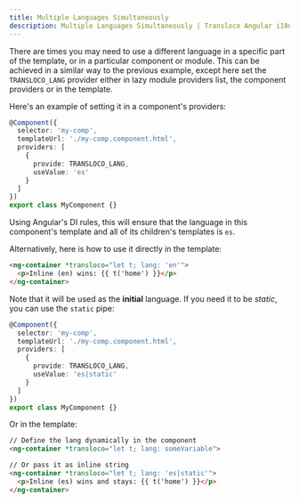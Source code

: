 ```yaml
---
title: Multiple Languages Simultaneously
description: Multiple Languages Simultaneously | Transloco Angular i18n
---
```


There are times you may need to use a different language in a specific part of the template, or in a particular component or module. This can be achieved in a similar way to the previous example, except here set the `TRANSLOCO_LANG` provider either in lazy module providers list, the component providers or in the template.

Here's an example of setting it in a component's providers:

```ts {6,7} title="my-comp.component.ts"
@Component({
  selector: 'my-comp',
  templateUrl: './my-comp.component.html',
  providers: [
    {
      provide: TRANSLOCO_LANG,
      useValue: 'es'
    }
  ]
})
export class MyComponent {}
```

Using Angular's DI rules, this will ensure that the language in this component's template and all of its children's templates is `es`.

Alternatively, here is how to use it directly in the template:

```html {1} title="my-comp.component.html"
<ng-container *transloco="let t; lang: 'en'">
  <p>Inline (en) wins: {{ t('home') }}</p>
</ng-container>
```

Note that it will be used as the **initial** language. If you need it to be _static_, you can use the `static` pipe:

```ts {7} title="my-comp.component.ts"
@Component({
  selector: 'my-comp',
  templateUrl: './my-comp.component.html',
  providers: [
    {
      provide: TRANSLOCO_LANG,
      useValue: 'es|static'
    }
  ]
})
export class MyComponent {}
```

Or in the template:

```html title="my-comp.component.html"
// Define the lang dynamically in the component
<ng-container *transloco="let t; lang: someVariable">

// Or pass it as inline string
<ng-container *transloco="let t; lang: 'es|static'">
  <p>Inline (es) wins and stays: {{ t('home') }}</p>
</ng-container>
```
